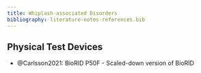 ```yaml
---
title: Whiplash-associated Disorders
bibliography: literature-notes-references.bib
---
```


## Physical Test Devices

- @Carlsson2021: BioRID P50F - Scaled-down version of BioRID